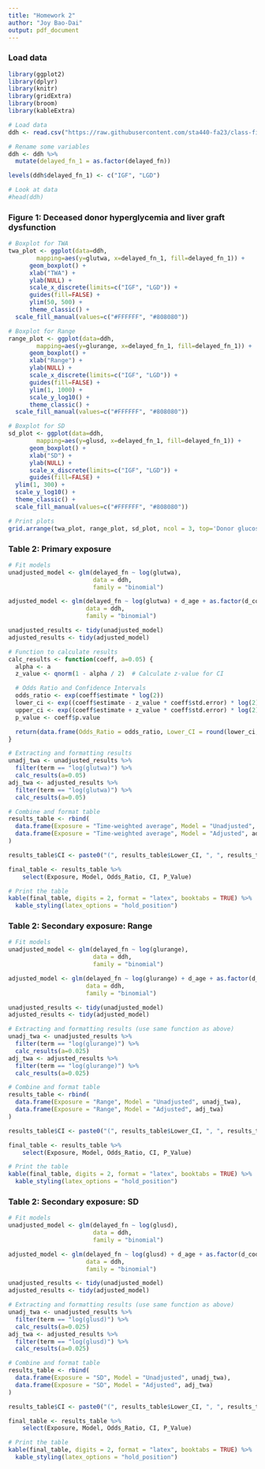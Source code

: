 ```yaml
---
title: "Homework 2"
author: "Joy Bao-Dai"
output: pdf_document
---
```


### Load data

```r
library(ggplot2)
library(dplyr)
library(knitr)
library(gridExtra)
library(broom)
library(kableExtra)
```

```r
# Load data
ddh <- read.csv("https://raw.githubusercontent.com/sta440-fa23/class-files/main/homework-2/ddh.csv", header=TRUE)

# Rename some variables
ddh <- ddh %>%
  mutate(delayed_fn_1 = as.factor(delayed_fn))

levels(ddh$delayed_fn_1) <- c("IGF", "LGD")

# Look at data
#head(ddh)
```

### Figure 1: Deceased donor hyperglycemia and liver graft dysfunction

```r
# Boxplot for TWA
twa_plot <- ggplot(data=ddh,
        mapping=aes(y=glutwa, x=delayed_fn_1, fill=delayed_fn_1)) +
      geom_boxplot() +
      xlab("TWA") + 
      ylab(NULL) +
      scale_x_discrete(limits=c("IGF", "LGD")) + 
      guides(fill=FALSE) +
      ylim(50, 500) +
      theme_classic() + 
  scale_fill_manual(values=c("#FFFFFF", "#808080"))

# Boxplot for Range
range_plot <- ggplot(data=ddh,
        mapping=aes(y=glurange, x=delayed_fn_1, fill=delayed_fn_1)) +
      geom_boxplot() +
      xlab("Range") + 
      ylab(NULL) +
      scale_x_discrete(limits=c("IGF", "LGD")) + 
      guides(fill=FALSE) +
      ylim(1, 1000) +
      scale_y_log10() +
      theme_classic() + 
  scale_fill_manual(values=c("#FFFFFF", "#808080"))

# Boxplot for SD
sd_plot <- ggplot(data=ddh,
        mapping=aes(y=glusd, x=delayed_fn_1, fill=delayed_fn_1)) +
      geom_boxplot() +
      xlab("SD") + 
      ylab(NULL) +
      scale_x_discrete(limits=c("IGF", "LGD")) + 
      guides(fill=FALSE) +
  ylim(1, 300) +
  scale_y_log10() +
  theme_classic() + 
  scale_fill_manual(values=c("#FFFFFF", "#808080"))

# Print plots
grid.arrange(twa_plot, range_plot, sd_plot, ncol = 3, top='Donor glucose measures, mg/dL')
```

### Table 2: Primary exposure

```r
# Fit models
unadjusted_model <- glm(delayed_fn ~ log(glutwa), 
                        data = ddh, 
                        family = "binomial")

adjusted_model <- glm(delayed_fn ~ log(glutwa) + d_age + as.factor(d_cod) + hemo_instability, 
                      data = ddh, 
                      family = "binomial")

unadjusted_results <- tidy(unadjusted_model)
adjusted_results <- tidy(adjusted_model)

# Function to calculate results
calc_results <- function(coeff, a=0.05) {
  alpha <- a
  z_value <- qnorm(1 - alpha / 2)  # Calculate z-value for CI

  # Odds Ratio and Confidence Intervals
  odds_ratio <- exp(coeff$estimate * log(2))
  lower_ci <- exp((coeff$estimate - z_value * coeff$std.error) * log(2))
  upper_ci <- exp((coeff$estimate + z_value * coeff$std.error) * log(2))
  p_value <- coeff$p.value

  return(data.frame(Odds_Ratio = odds_ratio, Lower_CI = round(lower_ci, 2), Upper_CI = round(upper_ci, 2), P_Value = p_value))
}

# Extracting and formatting results
unadj_twa <- unadjusted_results %>% 
  filter(term == "log(glutwa)") %>% 
  calc_results(a=0.05)
adj_twa <- adjusted_results %>% 
  filter(term == "log(glutwa)") %>% 
  calc_results(a=0.05)

# Combine and format table
results_table <- rbind(
  data.frame(Exposure = "Time-weighted average", Model = "Unadjusted", unadj_twa),
  data.frame(Exposure = "Time-weighted average", Model = "Adjusted", adj_twa)
)

results_table$CI <- paste0("(", results_table$Lower_CI, ", ", results_table$Upper_CI, ")")

final_table <- results_table %>% 
    select(Exposure, Model, Odds_Ratio, CI, P_Value)

# Print the table
kable(final_table, digits = 2, format = "latex", booktabs = TRUE) %>%
  kable_styling(latex_options = "hold_position")
```

### Table 2: Secondary exposure: Range

```r
# Fit models
unadjusted_model <- glm(delayed_fn ~ log(glurange), 
                        data = ddh, 
                        family = "binomial")

adjusted_model <- glm(delayed_fn ~ log(glurange) + d_age + as.factor(d_cod) + hemo_instability, 
                      data = ddh, 
                      family = "binomial")

unadjusted_results <- tidy(unadjusted_model)
adjusted_results <- tidy(adjusted_model)

# Extracting and formatting results (use same function as above)
unadj_twa <- unadjusted_results %>% 
  filter(term == "log(glurange)") %>% 
  calc_results(a=0.025)
adj_twa <- adjusted_results %>% 
  filter(term == "log(glurange)") %>% 
  calc_results(a=0.025)

# Combine and format table
results_table <- rbind(
  data.frame(Exposure = "Range", Model = "Unadjusted", unadj_twa),
  data.frame(Exposure = "Range", Model = "Adjusted", adj_twa)
)

results_table$CI <- paste0("(", results_table$Lower_CI, ", ", results_table$Upper_CI, ")")

final_table <- results_table %>% 
    select(Exposure, Model, Odds_Ratio, CI, P_Value)

# Print the table
kable(final_table, digits = 2, format = "latex", booktabs = TRUE) %>%
  kable_styling(latex_options = "hold_position")
```

### Table 2: Secondary exposure: SD

```r
# Fit models
unadjusted_model <- glm(delayed_fn ~ log(glusd), 
                        data = ddh, 
                        family = "binomial")

adjusted_model <- glm(delayed_fn ~ log(glusd) + d_age + as.factor(d_cod) + hemo_instability, 
                      data = ddh, 
                      family = "binomial")

unadjusted_results <- tidy(unadjusted_model)
adjusted_results <- tidy(adjusted_model)

# Extracting and formatting results (use same function as above)
unadj_twa <- unadjusted_results %>% 
  filter(term == "log(glusd)") %>% 
  calc_results(a=0.025)
adj_twa <- adjusted_results %>% 
  filter(term == "log(glusd)") %>% 
  calc_results(a=0.025)

# Combine and format table
results_table <- rbind(
  data.frame(Exposure = "SD", Model = "Unadjusted", unadj_twa),
  data.frame(Exposure = "SD", Model = "Adjusted", adj_twa)
)

results_table$CI <- paste0("(", results_table$Lower_CI, ", ", results_table$Upper_CI, ")")

final_table <- results_table %>% 
    select(Exposure, Model, Odds_Ratio, CI, P_Value)

# Print the table
kable(final_table, digits = 2, format = "latex", booktabs = TRUE) %>%
  kable_styling(latex_options = "hold_position")
```
